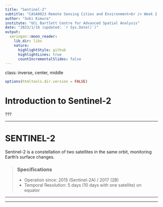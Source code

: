 ```yaml
---
title: "Sentinel-2"
subtitle: "CASA0023 Remote Sensing Cities and Environment<br /> Week 2 Presentation"
author: "Soki Kimura"
institute: "UCL Bartlett Centre for Advanced Spatial Analysis"
date: "2023/1/16 (updated: `r Sys.Date()`)"
output:
  xaringan::moon_reader:
    lib_dir: libs
    nature:
      highlightStyle: github
      highlightLines: true
      countIncrementalSlides: false
---
```

class: inverse, center, middle

```r
options(htmltools.dir.version = FALSE)
```

# Introduction to Sentinel-2

???

---

# SENTINEL-2

Sentinel-2 is a constellation of two satellites in the same orbit, monitoring Earth's surface changes.


> ### Specifications
> 
> - Operation since: 2015 (Sentinel-2A) / 2017 (2B)
> - Temporal Resolution: 5 days (10 days with one satellite) on equator
> 



---



---
